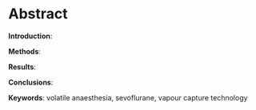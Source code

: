 # Abstract

**Introduction**:

**Methods**:

**Results**:

**Conclusions**:

**Keywords**:
volatile anaesthesia, sevoflurane, vapour capture technology
